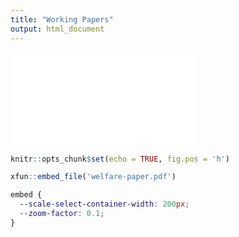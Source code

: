 ```yaml
---
title: "Working Papers"
output: html_document
---
```

<embed src="welfare-paper.pdf" type="application/pdf">

```r
knitr::opts_chunk$set(echo = TRUE, fig.pos = 'h')
```

```r
xfun::embed_file('welfare-paper.pdf')
```

```css
embed {
  --scale-select-container-width: 200px;
  --zoom-factor: 0.1;
}
```